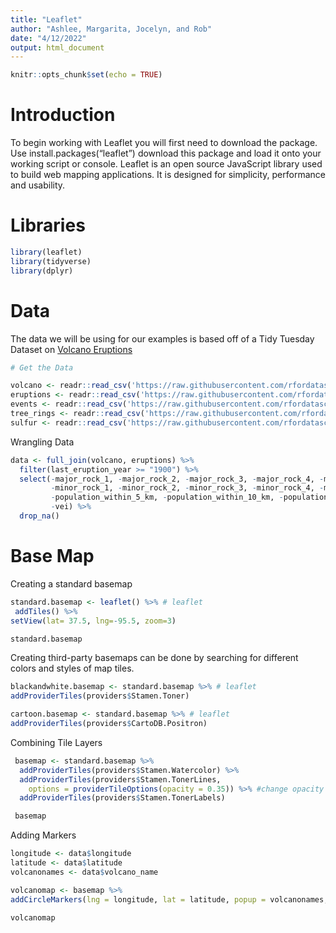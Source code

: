 ```yaml
---
title: "Leaflet"
author: "Ashlee, Margarita, Jocelyn, and Rob"
date: "4/12/2022"
output: html_document
---
```


```r
knitr::opts_chunk$set(echo = TRUE)
```

# Introduction 
To begin working with Leaflet you will first need to download the package. Use install.packages("leaflet") download this package and load it onto your working script or console.
Leaflet is an open source JavaScript library used to build web mapping applications. It is designed for simplicity, performance and usability. 

# Libraries 
```r
library(leaflet)
library(tidyverse)
library(dplyr)
```


# Data 
The data we will be using for our examples is based off of a Tidy Tuesday Dataset on [Volcano Eruptions](https://github.com/rfordatascience/tidytuesday/blob/master/data/2020/2020-05-12/readme.md)
```r
# Get the Data

volcano <- readr::read_csv('https://raw.githubusercontent.com/rfordatascience/tidytuesday/master/data/2020/2020-05-12/volcano.csv')
eruptions <- readr::read_csv('https://raw.githubusercontent.com/rfordatascience/tidytuesday/master/data/2020/2020-05-12/eruptions.csv')
events <- readr::read_csv('https://raw.githubusercontent.com/rfordatascience/tidytuesday/master/data/2020/2020-05-12/events.csv')
tree_rings <- readr::read_csv('https://raw.githubusercontent.com/rfordatascience/tidytuesday/master/data/2020/2020-05-12/tree_rings.csv')
sulfur <- readr::read_csv('https://raw.githubusercontent.com/rfordatascience/tidytuesday/master/data/2020/2020-05-12/sulfur.csv')

```
Wrangling Data 
```r
data <- full_join(volcano, eruptions) %>% 
  filter(last_eruption_year >= "1900") %>% 
  select(-major_rock_1, -major_rock_2, -major_rock_3, -major_rock_4, -major_rock_5,
         -minor_rock_1, -minor_rock_2, -minor_rock_3, -minor_rock_4, -minor_rock_5,
         -population_within_5_km, -population_within_10_km, -population_within_30_km, -population_within_100_km,
         -vei) %>% 
  drop_na()
```



# Base Map
Creating a standard basemap 

```r

standard.basemap <- leaflet() %>% # leaflet 
 addTiles() %>% 
setView(lat= 37.5, lng=-95.5, zoom=3)

standard.basemap

```

Creating third-party basemaps can be done by searching for different colors and styles of map tiles. 
```r

blackandwhite.basemap <- standard.basemap %>% # leaflet 
addProviderTiles(providers$Stamen.Toner)

cartoon.basemap <- standard.basemap %>% # leaflet 
addProviderTiles(providers$CartoDB.Positron)

```

Combining Tile Layers 

```r

 basemap <- standard.basemap %>% 
  addProviderTiles(providers$Stamen.Watercolor) %>%
  addProviderTiles(providers$Stamen.TonerLines,
    options = providerTileOptions(opacity = 0.35)) %>% #change opacity
  addProviderTiles(providers$Stamen.TonerLabels)

 basemap

```

Adding Markers

```r

longitude <- data$longitude
latitude <- data$latitude
volcanonames <- data$volcano_name

volcanomap <- basemap %>% 
addCircleMarkers(lng = longitude, lat = latitude, popup = volcanonames, radius=3, color="#ffffd14", stroke=FALSE, fillOpacity=1) # add a single point layer

volcanomap

```


